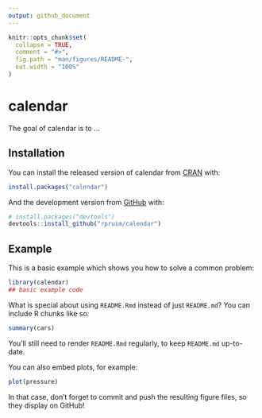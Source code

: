 ```yaml
---
output: github_document
---
```


<!-- README.md is generated from README.Rmd. Please edit that file -->

```r
knitr::opts_chunk$set(
  collapse = TRUE,
  comment = "#>",
  fig.path = "man/figures/README-",
  out.width = "100%"
)
```
# calendar

<!-- badges: start -->
<!-- badges: end -->

The goal of calendar is to ...

## Installation

You can install the released version of calendar from [CRAN](https://CRAN.R-project.org) with:

``` r
install.packages("calendar")
```

And the development version from [GitHub](https://github.com/) with:

``` r
# install.packages("devtools")
devtools::install_github("rpruim/calendar")
```
## Example

This is a basic example which shows you how to solve a common problem:

```r
library(calendar)
## basic example code
```

What is special about using `README.Rmd` instead of just `README.md`? You can include R chunks like so:

```r
summary(cars)
```

You'll still need to render `README.Rmd` regularly, to keep `README.md` up-to-date.

You can also embed plots, for example:

```r
plot(pressure)
```

In that case, don't forget to commit and push the resulting figure files, so they display on GitHub!
